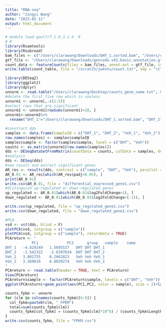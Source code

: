 ```yaml
---
title: "RNA-seq"
author: "Jingyi Wang"
date: "2023-02-11"
output: html_document
---
```


```r
# module load goolf/7.1.0_3.1.4  R
# R
library(Rsamtools)
library(Rsubread)
bam_files <- c("/Users/clarawang/Downloads/DHT_1.sorted.bam", "/Users/clarawang/Downloads/DHT_2.sorted.bam","/Users/clarawang/Downloads/Veh_1.sorted.bam","/Users/clarawang/Downloads/Veh_2.sorted.bam")
gtf_file <- "/Users/clarawang/Downloads/gencode.v42.basic.annotation.gtf"
count_data <- featureCounts(files = bam_files, annot.ext = gtf_file, isGTFAnnotationFile = TRUE, GTF.featureType = "exon", GTF.attrType = "gene_name",isPairedEnd = TRUE)
write.table(count_table, file = "/scratch/jw4xtu/count.txt", sep = "\t", row.names = FALSE)
```

```r
library(DESeq2)
library(ggplot2)
library(dplyr)
unnorm <- read.table("/Users/clarawang/Desktop/counts_gene_name.txt", header = TRUE, row.names = "Geneid", sep = '\t', comment.char = "#", check.names = FALSE)
#delete the first five row which is useless
unnorm1 <- unnorm[,-c(1:5)]
#select rows that are significant
unnorm1 <- unnorm1[rowSums(unnorm1)>10, ]
unnorm1<-unnorm1%>%
  rename("DHT_1"="/Users/clarawang/Downloads/DHT_1.sorted.bam", "DHT_2"="/Users/clarawang/Downloads/DHT_2.sorted.bam", "Veh_1"="/Users/clarawang/Downloads/Veh_1.sorted.bam", "Veh_2"="/Users/clarawang/Downloads/Veh_2.sorted.bam")

#construct dds
samples <- data.frame(sampleID = c("DHT_1", "DHT_2", "Veh_1", "Veh_2"), sample = c("DHT", "DHT", "Veh", "Veh"))
row.names(samples) <- samples$sampleID
samples$sample <- factor(samples$sample, level = c("DHT", "Veh"))
counts <- as.matrix(unnorm1[row.names(samples)])
dds <- DESeqDataSetFromMatrix(countData = counts, colData = samples, design = ~ sample)
#analysis
dds <- DESeq(dds)
#see result and extract significant genes
AR_res <- results(dds, contrast = c("sample", "DHT", "Veh"), parallel = TRUE)
AR_0.01 <- AR_res[which(AR_res$padj<0.05), ]
print(AR_0.01)
write.csv(AR_0.01, file = "differential_expressed_gene1.csv")
#distinguish up-regulated or down-regulated genes
up_regulated <- AR_0.01[which(AR_0.01$log2FoldChange>1), ]
down_regulated <- AR_0.01[which(AR_0.01$log2FoldChange<(-1)), ]

write.csv(up_regulated, file = "up_regulated_gene1.csv")
write.csv(down_regulated, file = "down_regulated_gene1.csv")
```


```r
#PCA
vsd <- vst(dds, blind = F)
plotPCA(vsd, intgroup = c("sample"))
plotPCA(vsd, intgroup = c("sample"), returnData = TRUE)
PCAreturn <- "
            PC1             PC2      group   sample    name
DHT_1	-4.829249	1.5695537	DHT	DHT	DHT_1
DHT_2	-1.542322	-2.6397634	DHT	DHT	DHT_2
Veh_1	3.001755	0.2662823	Veh	Veh	Veh_1
Veh_2	3.369816	0.8039274	Veh	Veh	Veh_2
"
PCAreturn <- read.table(header = TRUE, text = PCAreturn) 
View(PCAreturn)
PCAreturn$sample <- factor(PCAreturn$sample, levels = c("DHT", "Veh"))
ggplot(PCAreturn)+geom_point(aes(PC1,PC2, color = sample), size = 2)+labs(x = "PC1: 79% variance",y = "PC2: 17% variance", face = "bold")+theme_light(base_size = 15)
```


```r
counts_fpkm <- unnorm
for (clm in colnames(counts_fpkm)[6:9]) {
  col_fpkm=paste0(clm, "_FPKM")
  total=sum(counts_fpkm[clm])
  counts_fpkm[col_fpkm] = (counts_fpkm[clm]*10^6) / (counts_fpkm$Length*as.numeric(total)/1000)
}
write.csv(counts_fpkm, file = "FPKM.csv")
```

